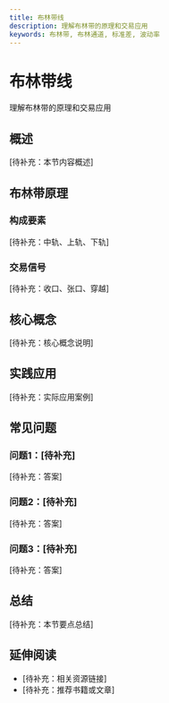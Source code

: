 ```yaml
---
title: 布林带线
description: 理解布林带的原理和交易应用
keywords: 布林带, 布林通道, 标准差, 波动率
---
```


# 布林带线

理解布林带的原理和交易应用

## 概述

[待补充：本节内容概述]

## 布林带原理

### 构成要素
[待补充：中轨、上轨、下轨]

### 交易信号
[待补充：收口、张口、穿越]

## 核心概念

[待补充：核心概念说明]

## 实践应用

[待补充：实际应用案例]

## 常见问题

### 问题1：[待补充]
[待补充：答案]

### 问题2：[待补充]
[待补充：答案]

### 问题3：[待补充]
[待补充：答案]

## 总结

[待补充：本节要点总结]

## 延伸阅读

- [待补充：相关资源链接]
- [待补充：推荐书籍或文章]
